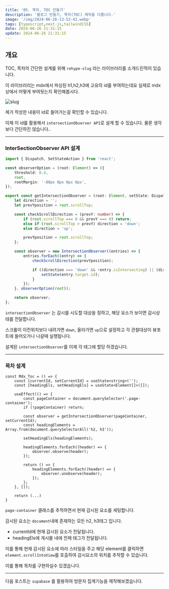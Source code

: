 ```yaml
---
title: '05. 목차, TOC 만들기'
description: '블로그 만들기, 목차(TOC) 제작을 다룹니다.'
image: '/img/2024-06-26-13-52-42.webp'
tags: [typescript,next.js,tailwindCSS]
date: 2024-06-26 21:31:15
update: 2024-06-26 21:31:15
---
```


## 개요
TOC, 목차의 간단한 설계를 위해 `rehype-slug`
라는 라이브러리를 소개드린적이 있습니다.

이 라이브러리는 mdx에서 파싱된 h1,h2,h3에 고유의 id를 부여하는데요
실제로 mdx상에서 어떻게 부여됫는지 확인해봅시다.

![slug](/img/2024-06-26-19-25-51.webp)

제가 작성한 내용이 id로 들어가는걸 확인할 수 있습니다.

이제 이 id를 활용해서 `intersectionObserver API`로 설계 할 수 있습니다. 물론 생각보다 간단하진 않습니다..

---
### InterSectionObserver API 설계

```ts title="utils/observe.ts"
import { Dispatch, SetStateAction } from 'react';

const observerOption = (root: Element) => ({
    threshold: 0.4,
    root,
    rootMargin: '-80px 0px 0px 0px',
});

export const getIntersectionObserver = (root: Element, setState: Dispatch<SetStateAction<string>>) => {
    let direction = '';
    let prevYposition = root.scrollTop;

    const checkScrollDirection = (prevY: number) => {
        if (root.scrollTop === 0 && prevY === 0) return;
        else if (root.scrollTop > prevY) direction = 'down';
        else direction = 'up';

        prevYposition = root.scrollTop;
    };

    const observer = new IntersectionObserver((entries) => {
        entries.forEach((entry) => {
            checkScrollDirection(prevYposition);

            if ((direction === 'down' && !entry.isIntersecting) || (direction === 'up' && entry.isIntersecting)) {
                setState(entry.target.id);
            }
        });
    }, observerOption(root));

    return observer;
};
```

`intersectionObserver` 는 감시를 시도할 대상을 정하고,
해당 요소가 보이면 감시상태를 전달합니다.

스크롤이 이전위치보다 내려가면 `down`, 올라가면 `up`으로 설정하고
각 관찰대상이 뷰포트에 들어오거나 나갈때 실행됩니다.

설계된 `intersectionObserver`를 이제 각 태그에 할당 하겠습니다.

---

### 목차 설계

```tsx title="components/toc/index.tsx"
const Mdx_Toc = () => {
    const [currentId, setCurrentId] = useState<string>('');
    const [headingEls, setHeadingEls] = useState<Element[]>([]);

    useEffect(() => {
        const pageContainer = document.querySelector('.page-container');
        if (!pageContainer) return;

        const observer = getIntersectionObserver(pageContainer, setCurrentId);
        const headingElements = Array.from(document.querySelectorAll('h2, h3'));

        setHeadingEls(headingElements);

        headingElements.forEach((header) => {
            observer.observe(header);
        });

        return () => {
            headingElements.forEach((header) => {
                observer.unobserve(header);
            });
        };
    }, []);

    return (...)
}
```
`page-container` 클래스를 추적하면서 현재 감시된 요소를 세팅합니다.

감시된 요소는 `document`내에 존재하는 모든 h2, h3태그 입니다.



- currentId에 현재 감시된 요소가 전달됩니다.
- headingEls에 게시물 내에 전체 태그가 전달됩니다.
  
이를 통해 현재 감시된 요소에 따라 스타일을 주고 
해당 element를 클릭하면 `element.scrollIntoView`를 호출하여 감시요소의 위치를 추적할 수 있습니다.

이를 통해 목차를 구현하실수 있겠습니다.

---

다음 포스트는 `supabase` 를 활용하여 방문자 집계기능을 제작해보겠습니다.